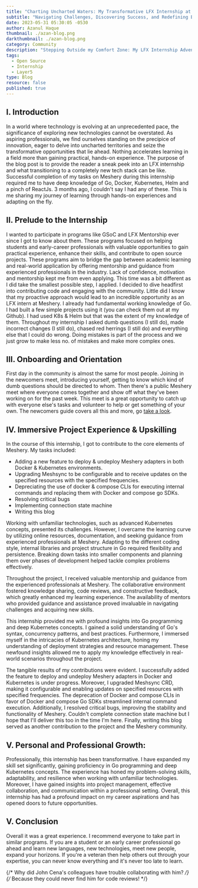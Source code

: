 ```yaml
---
title: "Charting Uncharted Waters: My Transformative LFX Internship at Meshery"
subtitle: "Navigating Challenges, Discovering Success, and Redefining Boundaries"
date: 2023-05-31 05:30:05 -0530
author: Azanul Haque
thumbnail: ./azan-blog.png
darkthumbnail: ./azan-blog.png
category: Community
description: "Stepping Outside my Comfort Zone: My LFX Internship Adventure in Go and Kubernetes with Meshery."
tags:
  - Open Source
  - Internship
  - Layer5
type: Blog
resource: false
published: true
---
```




<BlogWrapper>

## I. Introduction

   In a world where technology is evolving at an unprecedented pace, the significance of exploring new technologies cannot be overstated. As aspiring professionals, we find ourselves standing on the precipice of innovation, eager to delve into uncharted territories and seize the transformative opportunities that lie ahead. Nothing accelerates learning in a field more than gaining practical, hands-on experience. 
   The purpose of the blog post is to provide the reader a sneak peek into an LFX internship and what transitioning to a completely new tech stack can be like.
   Successful completion of my tasks on Meshery during this internship required me to have deep knowledge of Go, Docker, Kubernetes, Helm and a pinch of ReactJs. 3 months ago, I couldn't say I had any of these. This is me sharing my journey of learning through hands-on experiences and adapting on the fly.

## II. Prelude to the Internship

   I wanted to participate in programs like GSoC and LFX Mentorship ever since I got to know about them. These programs focused on helping students and early-career professionals with valuable opportunities to gain practical experience, enhance their skills, and contribute to open source projects. These programs aim to bridge the gap between academic learning and real-world application by offering mentorship and guidance from experienced professionals in the industry.
   Lack of confidence, motivation and mentorship kept me from even applying. This time was a bit different as I did take the smallest possible step, I applied. I decided to dive headfirst into contributing code and engaging with the community. Little did I know that my proactive approach would lead to an incredible opportunity as an LFX intern at Meshery.
   I already had fundamental working knowledge of Go. I had built a few simple projects using it (you can check them out at my Github). I had used K8s & Helm but that was the extent of my knowledge of them. Throughout my internship I asked dumb questions (I still do), made incorrect changes (I still do), chased red herrings (I still do) and everything else that I could do wrong. Doing mistakes is part of the process and we just grow to make less no. of mistakes and make more complex ones.
   

## III. Onboarding and Orientation

   First day in the community is almost the same for most people. Joining in the newcomers meet, introducing yourself, getting to know which kind of dumb questions should be directed to whom. 
   Then there's a public Meshery meet where everyone comes together and show off what they've been working on for the past week. This meet is a great opportunity to catch up with everyone else's tasks and volunteer to help or get something of your own.
   The newcomers guide covers all this and more, go [take a look](https://layer5.io/community/newcomers).

## IV. Immersive Project Experience & Upskilling

   In the course of this internship, I got to contribute to the core elements of Meshery. My tasks included:
   - Adding a new feature to deploy & undeploy Meshery adapters in both Docker & Kubernetes environments.
   - Upgrading Meshsync to be configurable and to receive updates on the specified resources with the specified frequencies.
   - Depreciating the use of docker & compose CLIs for executing internal commands and replacing them with Docker and compose go SDKs.
   - Resolving critical bugs
   - Implementing connection state machine
   - Writing this blog

Working with unfamiliar technologies, such as advanced Kubernetes concepts, presented its challenges. However, I overcame the learning curve by utilizing online resources, documentation, and seeking guidance from experienced professionals at Meshery. Adapting to the different coding style, internal libraries and project structure in Go required flexibility and persistence. Breaking down tasks into smaller components and planning them over phases of development helped tackle complex problems effectively.

Throughout the project, I received valuable mentorship and guidance from the experienced professionals at Meshery. The collaborative environment fostered knowledge sharing, code reviews, and constructive feedback, which greatly enhanced my learning experience. The availability of mentors who provided guidance and assistance proved invaluable in navigating challenges and acquiring new skills.

This internship provided me with profound insights into Go programming and deep Kubernetes concepts. I gained a solid understanding of Go's syntax, concurrency patterns, and best practices. Furthermore, I immersed myself in the intricacies of Kubernetes architecture, honing my understanding of deployment strategies and resource management. These newfound insights allowed me to apply my knowledge effectively in real-world scenarios throughout the project.

The tangible results of my contributions were evident. I successfully added the feature to deploy and undeploy Meshery adapters in Docker and Kubernetes is under progress. Moreover, I upgraded Meshsync CRD, making it configurable and enabling updates on specified resources with specified frequencies. The deprecation of Docker and compose CLIs in favor of Docker and compose Go SDKs streamlined internal command execution. Additionally, I resolved critical bugs, improving the stability and functionality of Meshery. Couldn't complete connection state machine but I hope that I'll deliver this too in the time I'm here. Finally, writing this blog served as another contribution to the project and the Meshery community.

## V. Personal and Professional Growth:
Professionally, this internship has been transformative. I have expanded my skill set significantly, gaining proficiency in Go programming and deep Kubernetes concepts. The experience has honed my problem-solving skills, adaptability, and resilience when working with unfamiliar technologies. Moreover, I have gained insights into project management, effective collaboration, and communication within a professional setting. Overall, this internship has had a profound impact on my career aspirations and has opened doors to future opportunities.

## V. Conclusion

   Overall it was a great experience. I recommend everyone to take part in similar programs. If you are a student or an early career professional go ahead and learn new languages, new technologies, meet new people, expand your horizons. If you're a veteran then help others out through your expertise, you can never know everything and it's never too late to learn.

{/* Why did John Cena's colleagues have trouble collaborating with him? */}
{/* Because they could never find him for code reviews! */}

</BlogWrapper>
